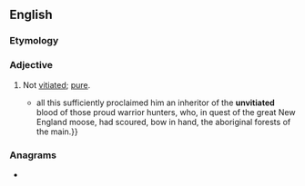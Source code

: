 ==English==

===Etymology===
{{prefix|en|un|vitiated}}

===Adjective===
{{en-adj}}

# Not [[vitiated]]; [[pure]].
#* {{RQ:Melville Moby-Dick|chapter=Knights and Squires|page=131|passage=Tashtego's long, lean, sable hair, his high cheek bones, and black rounding eyes— {{...}} all this sufficiently proclaimed him an inheritor of the '''unvitiated''' blood of those proud warrior hunters, who, in quest of the great New England moose, had scoured, bow in hand, the aboriginal forests of the main.}}

===Anagrams===
* {{anagrams|en|a=adeiinttuv|tuvatidine}}